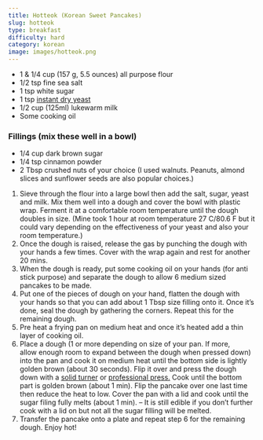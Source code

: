 ```yaml
---
title: Hotteok (Korean Sweet Pancakes)
slug: hotteok
type: breakfast
difficulty: hard
category: korean
image: images/hotteok.png
---
```


<RecipeLayout>

- 1 & 1/4 cup (157 g, 5.5 ounces) all purpose flour
- 1/2 tsp fine sea salt
- 1 tsp white sugar
- 1 tsp [instant dry yeast](http://amzn.to/1MeDJo2)
- 1/2 cup (125ml) lukewarm milk
- Some cooking oil

### Fillings (mix these well in a bowl)

- 1/4 cup dark brown sugar
- 1/4 tsp cinnamon powder
- 2 Tbsp crushed nuts of your choice (I used walnuts. Peanuts, almond slices and sunflower seeds are also popular choices.)

1. Sieve through the flour into a large bowl then add the salt, sugar, yeast and milk. Mix them well into a dough and cover the bowl with plastic wrap. Ferment it at a comfortable room temperature until the dough doubles in size. (Mine took 1 hour at room temperature 27 C/80.6 F but it could vary depending on the effectiveness of your yeast and also your room temperature.)
2. Once the dough is raised, release the gas by punching the dough with your hands a few times. Cover with the wrap again and rest for another 20 mins.
3. When the dough is ready, put some cooking oil on your hands (for anti stick purpose) and separate the dough to allow 6 medium sized pancakes to be made.
4. Put one of the pieces of dough on your hand, flatten the dough with your hands so that you can add about 1 Tbsp size filling onto it. Once it’s done, seal the dough by gathering the corners. Repeat this for the remaining dough.
5. Pre heat a frying pan on medium heat and once it’s heated add a thin layer of cooking oil.
6. Place a dough (1 or more depending on size of your pan. If more, allow enough room to expand between the dough when pressed down) into the pan and cook it on medium heat until the bottom side is lightly golden brown (about 30 seconds). Flip it over and press the dough down with a [solid turner](http://amzn.to/1RQpgEY) or [professional press.](http://amzn.to/1OhMVre) Cook until the bottom part is golden brown (about 1 min). Flip the pancake over one last time then reduce the heat to low. Cover the pan with a lid and cook until the sugar filing fully melts (about 1 min). – It is still edible if you don’t further cook with a lid on but not all the sugar filling will be melted.
7. Transfer the pancake onto a plate and repeat step 6 for the remaining dough. Enjoy hot!

</RecipeLayout>
